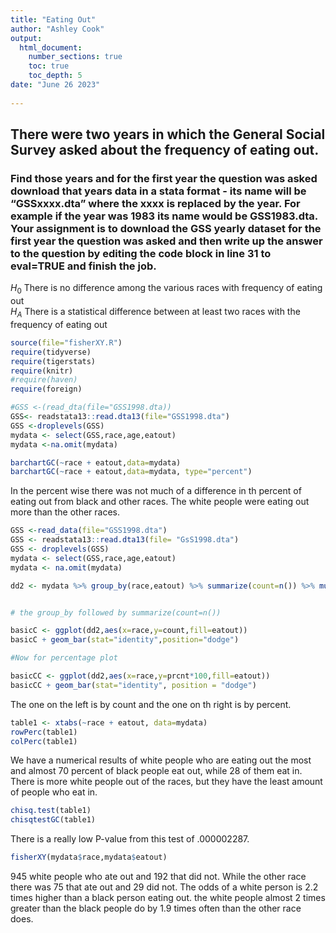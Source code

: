 ```yaml
---
title: "Eating Out"
author: "Ashley Cook"
output: 
  html_document:
    number_sections: true
    toc: true
    toc_depth: 5
date: "June 26 2023"    
    
---
```




## There were two years in which the General Social Survey asked about the frequency of eating out.
### Find those years and for the first year the question was asked download that years data in a stata format - its name will be "GSSxxxx.dta" where the xxxx is replaced by the year.  For example if the year was 1983 its name would be GSS1983.dta. Your assignment is to download the GSS yearly dataset for the first year the question was asked and then  write up the answer to the question by editing the  code block in line 31 to eval=TRUE and finish the job. 

$H_0$ There is no difference among the various races with frequency of eating out  
$H_A$ There is a statistical difference between at least two races with the frequency of eating out  


```r
source(file="fisherXY.R")
require(tidyverse)
require(tigerstats)
require(knitr)
#require(haven)
require(foreign)
```


```r
#GSS <-(read_dta(file="GSS1998.dta))
GSS<- readstata13::read.dta13(file="GSS1998.dta")
GSS <-droplevels(GSS)
mydata <- select(GSS,race,age,eatout)
mydata <-na.omit(mydata)

```


```r
barchartGC(~race + eatout,data=mydata)
barchartGC(~race + eatout,data=mydata, type="percent")

```
  
In the percent wise there was not much of a difference in th percent of eating out from black and other races. The white people were eating out more than the other races. 



```r
GSS <-read_data(file="GSS1998.dta")
GSS <- readstata13::read.dta13(file= "GsS1998.dta")
GSS <- droplevels(GSS)
mydata <- select(GSS,race,age,eatout)
mydata <- na.omit(mydata)
```


```r
dd2 <- mydata %>% group_by(race,eatout) %>% summarize(count=n()) %>% mutate(prcnt=count/sum(count))


# the group_by followed by summarize(count=n())

basicC <- ggplot(dd2,aes(x=race,y=count,fill=eatout))
basicC + geom_bar(stat="identity",position="dodge")

#Now for percentage plot

basicCC <- ggplot(dd2,aes(x=race,y=prcnt*100,fill=eatout)) 
basicCC + geom_bar(stat="identity", position = "dodge")
```
  
The one on the left is by count and the one on th right is by percent. 




```r
table1 <- xtabs(~race + eatout, data=mydata)
rowPerc(table1)
colPerc(table1)
```
  
We have a numerical results of white people who are eating out the most and almost 70 percent of black people eat out, while 28 of them eat in. There is more white people out of the races, but they have the least amount of people who eat in. 

```r
chisq.test(table1)
chisqtestGC(table1)
```
  
There is a really low P-value from this test of .000002287. 

```r
fisherXY(mydata$race,mydata$eatout)
```
  
945 white people who ate out and 192 that did not. While the other race there was 75 that ate out and 29 did not. The odds of a white person is 2.2 times higher than a black person eating out. the white people almost 2 times greater than the black people do by 1.9 times often than the other race does. 
